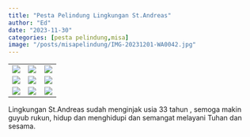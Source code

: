 ```yaml
---
title: "Pesta Pelindung Lingkungan St.Andreas"
author: "Ed"
date: "2023-11-30"
categories: [pesta pelindung,misa]
image: "/posts/misapelindung/IMG-20231201-WA0042.jpg"
---
```


|                                                   |                                                   |                                                   |
|------------------------|------------------------|------------------------|
| ![](/posts/misapelindung/IMG-20231201-WA0041.jpg) | ![](/posts/misapelindung/IMG-20231201-WA0044.jpg) | ![](/posts/misapelindung/IMG-20231201-WA0043.jpg) |
| ![](/posts/misapelindung/IMG-20231201-WA0045.jpg) | ![](/posts/misapelindung/IMG-20231201-WA0047.jpg) | ![](/posts/misapelindung/IMG-20231201-WA0048.jpg) |
| ![](/posts/misapelindung/IMG-20231201-WA0049.jpg) | ![](/posts/misapelindung/IMG-20231201-WA0050.jpg) | ![](/posts/misapelindung/IMG-20231201-WA0051.jpg) |

Lingkungan St.Andreas sudah menginjak usia 33 tahun , semoga makin guyub rukun, hidup dan menghidupi dan semangat melayani Tuhan dan sesama.
